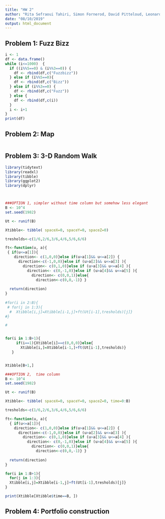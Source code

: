 ```yaml
---
title: "HW 2"
author: "Rita Sefraoui Tahiri, Simon Fornerod, David Pitteloud, Leonard Philippossian, Alexandre Schroeter"
date: "08/10/2019"
output: html_document
---
```


## Problem 1: Fuzz Bizz
```r
i <- 1
df <- data.frame()
while (i<=1000)  {
  if ((i%%5==0) & (i%%3==0)) {
    df <- rbind(df,c("Fuzzbizz"))
  } else if (i%%5==0){
    df <- rbind(df,c("Bizz"))
  } else if (i%%3==0) {
    df <- rbind(df,c("Fuzz"))
  } else {
    df <- rbind(df,c(i))
  }
  i <- i+1
}
print(df)


```

## Problem 2: Map
```r

```


## Problem 3: 3-D Random Walk

```r
library(tidytext)
library(readxl)
library(tibble)
library(ggplot2)
library(dplyr)



###OPTION 1, simpler without time column but somehow less elegant
B <- 10^4
set.seed(1982)

Ut <- runif(B)

Xtibble<- tibble( spaceX=0, spaceY=0, spaceZ=0)

tresholds<-c(1/6,2/6,3/6,4/6,5/6,6/6)

ft<-function(u, a){
 { if(u<=a[1]){
    direction<- c(1,0,0)}else if(u>a[1]&& u<=a[2]) {
      direction<-c(-1,0,0)}else if (u>a[2]&& u<=a[3] ){
        direction<- c(0,1,0)}else if (u>a[3]&& u<=a[4] ){
          direction<- c(0,-1,0)}else if (u>a[4]&& u<=a[5] ){
            direction<- c(0,0,1)}else{
              direction<-c(0,0,-1)} }
 
  return(direction)
}
  
#for(i in 2:B){ 
 # for(j in 1:3){
  #  Xtibble[i,j]=Xtibble[i-1,j]+ft(Ut[i-1],tresholds)[j]}
#}

#


for(i in 1:B+1){ 
     if(i==1){Xtibble[i]==c(0,0,0)}else{
       Xtibble[i,]=Xtibble[i-1,]+ft(Ut[i-1],tresholds)}
   }


Xtibble[B+1,]

###OPTION 2,  time column 
B <- 10^4
set.seed(1982)

Ut <- runif(B)

Xtibble<- tibble( spaceX=0, spaceY=0, spaceZ=0, time=0:B)

tresholds<-c(1/6,2/6,3/6,4/6,5/6,6/6)

ft<-function(u, a){
  { if(u<=a[1]){
    direction<- c(1,0,0)}else if(u>a[1]&& u<=a[2]) {
      direction<-c(-1,0,0)}else if (u>a[2]&& u<=a[3] ){
        direction<- c(0,1,0)}else if (u>a[3]&& u<=a[4] ){
          direction<- c(0,-1,0)}else if (u>a[4]&& u<=a[5] ){
            direction<- c(0,0,1)}else{
              direction<-c(0,0,-1)} }
  
  return(direction)
}

for(i in 1:B+1){ 
  for(j in 1:3){
  Xtibble[i,j]=Xtibble[i-1,j]+ft(Ut[i-1],tresholds)[j]}
}

print(Xtibble[Xtibble$time==B, ])

```


## Problem 4: Portfolio construction
```r

```
